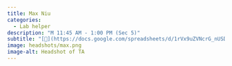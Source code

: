 ```yaml
---
title: Max Niu
categories:
  - Lab helper
description: "M 11:45 AM - 1:00 PM (Sec 5)"
subtitle: "[🔗](https://docs.google.com/spreadsheets/d/1rVx9uZVNcrG_nUSDo7iol5VEeGcHURASVtBpwZjz5bc/edit?usp=sharing)"
image: headshots/max.png
image-alt: Headshot of TA
---
```

